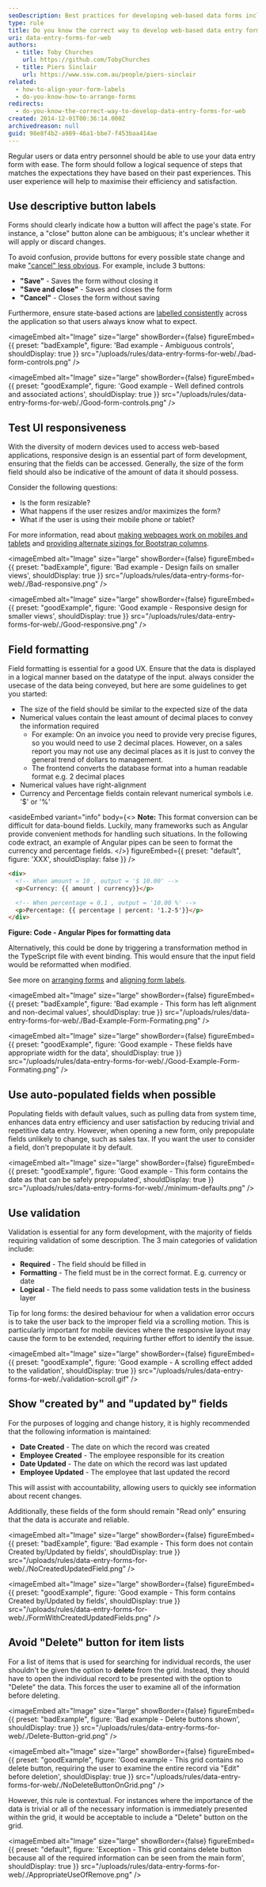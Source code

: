 ```yaml
---
seoDescription: Best practices for developing web-based data forms include using Angular pipes to format data, auto-populating fields with default values, and implementing validation. Additionally, consider showing "created by" and "updated by" fields for logging and change history purposes.
type: rule
title: Do you know the correct way to develop web-based data entry forms?
uri: data-entry-forms-for-web
authors:
  - title: Toby Churches
    url: https://github.com/TobyChurches
  - title: Piers Sinclair
    url: https://www.ssw.com.au/people/piers-sinclair
related:
  - how-to-align-your-form-labels
  - do-you-know-how-to-arrange-forms
redirects:
  - do-you-know-the-correct-way-to-develop-data-entry-forms-for-web
created: 2014-12-01T00:36:14.000Z
archivedreason: null
guid: 98e8f4b2-a989-46a1-bbe7-f453baa414ae
---
```


Regular users or data entry personnel should be able to use your data entry form with ease. The form should follow a logical sequence of steps that matches the expectations they have based on their past experiences. This user experience will help to maximise their efficiency and satisfaction.
<youtubeEmbed url="https://www.youtube.com/embed/l2qCRsz69JI" description="Video: Mastering Web-Based Data Entry: A UX Handbook | Toby Churches | SSW Rules (6 min)" />

## Use descriptive button labels

Forms should clearly indicate how a button will affect the page's state. For instance, a "close" button alone can be ambiguous; it's unclear whether it will apply or discard changes.

To avoid confusion, provide buttons for every possible state change and make ["cancel" less obvious](/do-you-make-your-cancel-button-less-obvious/). For example, include 3 buttons:

* **"Save"** - Saves the form without closing it
* **"Save and close"** - Saves and closes the form
* **"Cancel"** - Closes the form without saving

Furthermore, ensure state-based actions are [labelled consistently](/label-buttons-consistently/) across the application so that users always know what to expect.

<imageEmbed
  alt="Image"
  size="large"
  showBorder={false}
  figureEmbed={{
    preset: "badExample",
    figure: 'Bad example - Ambiguous controls',
    shouldDisplay: true
  }}
  src="/uploads/rules/data-entry-forms-for-web/./bad-form-controls.png"
/>

<imageEmbed
  alt="Image"
  size="large"
  showBorder={false}
  figureEmbed={{
    preset: "goodExample",
    figure: 'Good example - Well defined controls and associated actions',
    shouldDisplay: true
  }}
  src="/uploads/rules/data-entry-forms-for-web/./Good-form-controls.png"
/>

## Test UI responsiveness

With the diversity of modern devices used to access web-based applications, responsive design is an essential part of form development, ensuring that the fields can be accessed. Generally, the size of the form field should also be indicative of the amount of data it should possess.

Consider the following questions:

* Is the form resizable?
* What happens if the user resizes and/or maximizes the form?
* What if the user is using their mobile phone or tablet?

For more information, read about [making webpages work on mobiles and tablets](/responsive-design) and [providing alternate sizings for Bootstrap columns](/do-you-provide-alternate-sizings-for-bootstrap-columns).

<imageEmbed
  alt="Image"
  size="large"
  showBorder={false}
  figureEmbed={{
    preset: "badExample",
    figure: 'Bad example - Design fails on smaller views',
    shouldDisplay: true
  }}
  src="/uploads/rules/data-entry-forms-for-web/./Bad-responsive.png"
/>

<imageEmbed
  alt="Image"
  size="large"
  showBorder={false}
  figureEmbed={{
    preset: "goodExample",
    figure: 'Good example - Responsive design for smaller views',
    shouldDisplay: true
  }}
  src="/uploads/rules/data-entry-forms-for-web/./Good-responsive.png"
/>

## Field formatting

Field formatting is essential for a good UX. Ensure that the data is displayed in a logical manner based on the datatype of the input. always consider the usecase of the data being conveyed, but here are some guidelines to get you started:

* The size of the field should be similar to the expected size of the data
* Numerical values contain the least amount of decimal places to convey the information required
  * For example: On an invoice you need to provide very precise figures, so you would need to use 2 decimal places. However, on a sales report you may not use any decimal places as it is just to convey the general trend of dollars to management.
  * The frontend converts the database format into a human readable format e.g. 2 decimal places
* Numerical values have right-alignment
* Currency and Percentage fields contain relevant numerical symbols i.e. '$' or '%'

<asideEmbed
  variant="info"
  body={<>
    **Note:** This format conversion can be difficult for data-bound fields. Luckily, many frameworks such as Angular provide convenient methods for handling such situations. In the following code extract, an example of Angular pipes can be seen to format the currency and percentage fields.
  </>}
  figureEmbed={{
    preset: "default",
    figure: 'XXX',
    shouldDisplay: false
  }}
/>

```html
<div>
  <!-- When amount = 10 , output = '$ 10.00' -->
  <p>Currency: {{ amount | currency}}</p>

  <!-- When percentage = 0.1 , output = '10.00 %' -->
  <p>Percentage: {{ percentage | percent: '1.2-5'}}</p>
</div>
```

**Figure: Code - Angular Pipes for formatting data**

Alternatively, this could be done by triggering a transformation method in the TypeScript file with event binding. This would ensure that the input field would be reformatted when modified.

See more on [arranging forms](/do-you-know-how-to-arrange-forms) and [aligning form labels](/how-to-align-your-form-labels).

<imageEmbed
  alt="Image"
  size="large"
  showBorder={false}
  figureEmbed={{
    preset: "badExample",
    figure: 'Bad example - This form has left alignment and non-decimal values',
    shouldDisplay: true
  }}
  src="/uploads/rules/data-entry-forms-for-web/./Bad-Example-Form-Formating.png"
/>

<imageEmbed
  alt="Image"
  size="large"
  showBorder={false}
  figureEmbed={{
    preset: "goodExample",
    figure: 'Good example - These fields have appropriate width for the data',
    shouldDisplay: true
  }}
  src="/uploads/rules/data-entry-forms-for-web/./Good-Example-Form-Formating.png"
/>

## Use auto-populated fields when possible

Populating fields with default values, such as pulling data from system time, enhances data entry efficiency and user satisfaction by reducing trivial and repetitive data entry. However, when opening a new form, only prepopulate fields unlikely to change, such as sales tax. If you want the user to consider a field, don't prepopulate it by default.

<imageEmbed
  alt="Image"
  size="large"
  showBorder={false}
  figureEmbed={{
    preset: "goodExample",
    figure: 'Good example - This form contains the date as that can be safely prepopulated',
    shouldDisplay: true
  }}
  src="/uploads/rules/data-entry-forms-for-web/./minimum-defaults.png"
/>

## Use validation

Validation is essential for any form development, with the majority of fields requiring validation of some description. The 3 main categories of validation include:

* **Required** - The field should be filled in
* **Formatting** - The field must be in the correct format. E.g. currency or date
* **Logical** - The field needs to pass some validation tests in the business layer

Tip for long forms: the desired behaviour for when a validation error occurs is to take the user back to the improper field via a scrolling motion. This is particularly important for mobile devices where the responsive layout may cause the form to be extended, requiring further effort to identify the issue.

<imageEmbed
  alt="Image"
  size="large"
  showBorder={false}
  figureEmbed={{
    preset: "goodExample",
    figure: 'Good example - A scrolling effect added to the validation',
    shouldDisplay: true
  }}
  src="/uploads/rules/data-entry-forms-for-web/./validation-scroll.gif"
/>

## Show "created by" and "updated by" fields

For the purposes of logging and change history, it is highly recommended that the following information is maintained:

* **Date Created** - The date on which the record was created
* **Employee Created** - The employee responsible for its creation
* **Date Updated** - The date on which the record was last updated
* **Employee Updated** - The employee that last updated the record

This will assist with accountability, allowing users to quickly see information about recent changes.

Additionally, these fields of the form should remain "Read only" ensuring that the data is accurate and reliable.

<imageEmbed
  alt="Image"
  size="large"
  showBorder={false}
  figureEmbed={{
    preset: "badExample",
    figure: 'Bad example - This form does not contain Created by/Updated by fields',
    shouldDisplay: true
  }}
  src="/uploads/rules/data-entry-forms-for-web/./NoCreatedUpdatedField.png"
/>

<imageEmbed
  alt="Image"
  size="large"
  showBorder={false}
  figureEmbed={{
    preset: "goodExample",
    figure: 'Good example - This form contains Created by/Updated by fields',
    shouldDisplay: true
  }}
  src="/uploads/rules/data-entry-forms-for-web/./FormWithCreatedUpdatedFields.png"
/>

## Avoid "Delete" button for item lists

For a list of items that is used for searching for individual records, the user shouldn't be given the option to **delete** from the grid. Instead, they should have to open the individual record to be presented with the option to "Delete" the data. This forces the user to examine all of the information before deleting.

<imageEmbed
  alt="Image"
  size="large"
  showBorder={false}
  figureEmbed={{
    preset: "badExample",
    figure: 'Bad example - Delete buttons shown',
    shouldDisplay: true
  }}
  src="/uploads/rules/data-entry-forms-for-web/./Delete-Button-grid.png"
/>

<imageEmbed
  alt="Image"
  size="large"
  showBorder={false}
  figureEmbed={{
    preset: "goodExample",
    figure: 'Good example - This grid contains no delete button, requiring the user to examine the entire record via "Edit" before deletion',
    shouldDisplay: true
  }}
  src="/uploads/rules/data-entry-forms-for-web/./NoDeleteButtonOnGrid.png"
/>

However, this rule is contextual. For instances where the importance of the data is trivial or all of the necessary information is immediately presented within the grid, it would be acceptable to include a "Delete" button on the grid.


<imageEmbed
  alt="Image"
  size="large"
  showBorder={false}
  figureEmbed={{
    preset: "default",
    figure: 'Exception - This grid contains delete button because all of the required information can be seen from the main form',
    shouldDisplay: true
  }}
  src="/uploads/rules/data-entry-forms-for-web/./AppropriateUseOfRemove.png"
/>